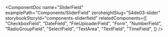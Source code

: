 
<ComponentDoc
  name="SliderField"
  examplePath="Components/SliderField"
  zeroheightSlug="54de03-slider"
  storybookStoryId="components-sliderfield"
  relatedComponents={[
    "CheckboxField",
    "DateField",
    "FileUploaderField",
    "Form",
    "NumberField",
    "RadioGroupField",
    "SelectField",
    "TextArea",
    "TextField",
    "TimeField",
  ]}
/>
